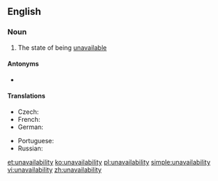 ==English==

===Noun===
{{en-noun|~|unavailabilities}}

# The state of being [[unavailable]]

====Antonyms====
* {{l|en|availability}}

====Translations====
{{trans-top|state of being unavailable}}
* Czech: {{t|cs|nedostupnost|f}}
* French: {{t+|fr|indisponibilité|f}}
* German: {{t|de|Nichtverfügbarkeit|f}}
{{trans-mid}}
* Portuguese: {{t|pt|indisponibilidade|f}}
* Russian: {{t+|ru|недосту́пность|f}}
{{trans-bottom}}

[[et:unavailability]]
[[ko:unavailability]]
[[pl:unavailability]]
[[simple:unavailability]]
[[vi:unavailability]]
[[zh:unavailability]]